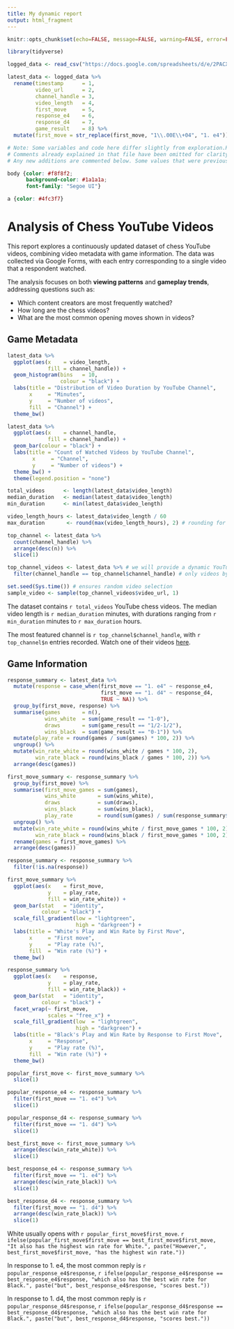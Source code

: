 ---
title: My dynamic report
output: html_fragment
---

```{r setup, include=FALSE}
knitr::opts_chunk$set(echo=FALSE, message=FALSE, warning=FALSE, error=FALSE, fig.width = 7, fig.height = 5)

library(tidyverse)

logged_data <- read_csv("https://docs.google.com/spreadsheets/d/e/2PACX-1vRC-u_qDGb1sZOwzHDU0ov3I8_iep2Ut831G3BoJ5ocJSUZwZHMKKdtkVHlgkAuU5PIgSALFhGSYQpz/pub?gid=168641960&single=true&output=csv")

latest_data <- logged_data %>%
  rename(timestamp      = 1,
         video_url      = 2,
         channel_handle = 3,
         video_length   = 4,
         first_move     = 5,
         response_e4    = 6,
         response_d4    = 7,
         game_result    = 8) %>% 
  mutate(first_move = str_replace(first_move, "1\\.00E\\+04", "1. e4"))

# Note: Some variables and code here differ slightly from exploration.R.
# Comments already explained in that file have been omitted for clarity.
# Any new additions are commented below. Some values that were previously printed directly are now stored in variables for use in dynamic text.
```

```{css, echo=FALSE}
body {color: #f8f8f2;
      background-color: #1a1a1a;
      font-family: "Segoe UI"}

a {color: #4fc3f7}
```

# Analysis of Chess YouTube Videos

This report explores a continuously updated dataset of chess YouTube videos, combining video metadata with game information. The data was collected via Google Forms, with each entry corresponding to a single video that a respondent watched.

The analysis focuses on both **viewing patterns** and **gameplay trends**, addressing questions such as:

- Which content creators are most frequently watched?
- How long are the chess videos?
- What are the most common opening moves shown in videos?

## Game Metadata

```{r}
latest_data %>% 
  ggplot(aes(x    = video_length,
             fill = channel_handle)) +
  geom_histogram(bins   = 10,
                 colour = "black") + 
  labs(title = "Distribution of Video Duration by YouTube Channel",
       x     = "Minutes",
       y     = "Number of videos",
       fill  = "Channel") +
  theme_bw()

latest_data %>% 
  ggplot(aes(x    = channel_handle,
             fill = channel_handle)) +
  geom_bar(colour = "black") +
  labs(title = "Count of Watched Videos by YouTube Channel",
        x     = "Channel",
        y     = "Number of videos") +
  theme_bw() +
  theme(legend.position = "none")

total_videos      <- length(latest_data$video_length)
median_duration   <- median(latest_data$video_length)
min_duration      <- min(latest_data$video_length)

video_length_hours <- latest_data$video_length / 60
max_duration       <- round(max(video_length_hours), 2) # rounding for display purposes

top_channel <- latest_data %>% 
  count(channel_handle) %>% 
  arrange(desc(n)) %>% 
  slice(1)

top_channel_videos <- latest_data %>% # we will provide a dynamic YouTube URL for interactivity
  filter(channel_handle == top_channel$channel_handle) # only videos by the top channel

set.seed(Sys.time()) # ensures random video selection
sample_video <- sample(top_channel_videos$video_url, 1)
```

The dataset contains `r total_videos` YouTube chess videos. The median video length is `r median_duration` minutes, with durations ranging from `r min_duration` minutes to `r max_duration` hours.

The most featured channel is `r top_channel$channel_handle`, with `r top_channel$n` entries recorded. Watch one of their videos [here](`r sample_video`).

## Game Information

```{r}
response_summary <- latest_data %>%
  mutate(response = case_when(first_move == "1. e4" ~ response_e4,
                              first_move == "1. d4" ~ response_d4,
                              TRUE ~ NA)) %>% 
  group_by(first_move, response) %>% 
  summarise(games       = n(),
            wins_white  = sum(game_result == "1-0"),
            draws       = sum(game_result == "1/2-1/2"),
            wins_black  = sum(game_result == "0-1")) %>%
  mutate(play_rate = round(games / sum(games) * 100, 2)) %>%
  ungroup() %>%
  mutate(win_rate_white = round(wins_white / games * 100, 2),
         win_rate_black = round(wins_black / games * 100, 2)) %>% 
  arrange(desc(games))

first_move_summary <- response_summary %>% 
  group_by(first_move) %>% 
  summarise(first_move_games = sum(games),
            wins_white       = sum(wins_white),
            draws            = sum(draws),
            wins_black       = sum(wins_black),
            play_rate        = round(sum(games) / sum(response_summary$games) * 100, 2)) %>%
  ungroup() %>% 
  mutate(win_rate_white = round(wins_white / first_move_games * 100, 2),
         win_rate_black = round(wins_black / first_move_games * 100, 2)) %>% 
  rename(games = first_move_games) %>%
  arrange(desc(games))

response_summary <- response_summary %>%
  filter(!is.na(response))

first_move_summary %>% 
  ggplot(aes(x    = first_move,
             y    = play_rate,
             fill = win_rate_white)) +
  geom_bar(stat   = "identity",
           colour = "black") + 
  scale_fill_gradient(low = "lightgreen",
                      high = "darkgreen") +
  labs(title = "White's Play and Win Rate by First Move",
       x     = "First move",
       y     = "Play rate (%)",
       fill  = "Win rate (%)") +
  theme_bw()

response_summary %>%
  ggplot(aes(x    = response,
             y    = play_rate,
             fill = win_rate_black)) +
  geom_bar(stat   = "identity",
           colour = "black") +
  facet_wrap(~ first_move, 
             scales = "free_x") +
  scale_fill_gradient(low  = "lightgreen", 
                      high = "darkgreen") +
  labs(title = "Black's Play and Win Rate by Response to First Move",
       x     = "Response",
       y     = "Play rate (%)",
       fill  = "Win rate (%)") +
  theme_bw()

popular_first_move <- first_move_summary %>% 
  slice(1)

popular_response_e4 <- response_summary %>% 
  filter(first_move == "1. e4") %>% 
  slice(1)

popular_response_d4 <- response_summary %>% 
  filter(first_move == "1. d4") %>% 
  slice(1)

best_first_move <- first_move_summary %>% 
  arrange(desc(win_rate_white)) %>%
  slice(1)

best_response_e4 <- response_summary %>% 
  filter(first_move == "1. e4") %>% 
  arrange(desc(win_rate_black)) %>% 
  slice(1)

best_response_d4 <- response_summary %>% 
  filter(first_move == "1. d4") %>% 
  arrange(desc(win_rate_black)) %>% 
  slice(1)
```

White usually opens with `r popular_first_move$first_move`. `r ifelse(popular_first_move$first_move == best_first_move$first_move, "It also has the highest win rate for White.", paste("However,", best_first_move$first_move, "has the highest win rate."))`

In response to 1. e4, the most common reply is `r popular_response_e4$response`, `r ifelse(popular_response_e4$response == best_response_e4$response, "which also has the best win rate for Black.", paste("but", best_response_e4$response, "scores best."))`

In response to 1. d4, the most common reply is `r popular_response_d4$response`, `r ifelse(popular_response_d4$response == best_response_d4$response, "which also has the best win rate for Black.", paste("but", best_response_d4$response, "scores best."))`
